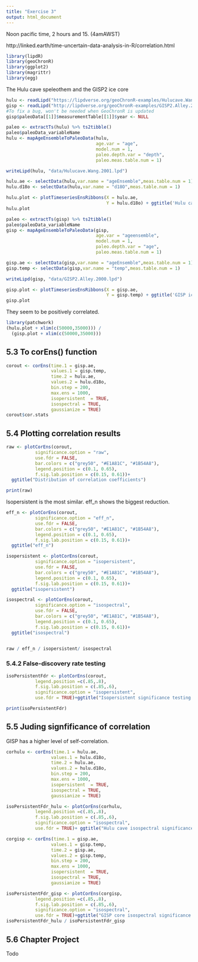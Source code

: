 ```yaml
---
title: "Exercise 3"
output: html_document
---
```


Noon pacific time, 2 hours and 15. (4amAWST)

http://linked.earth/time-uncertain-data-analysis-in-R/correlation.html

```r
library(lipdR)
library(geoChronR)
library(ggplot2)
library(magrittr)
library(egg)
```

The Hulu cave speleothem and the GISP2 ice core
```r
hulu <- readLipd("https://lipdverse.org/geoChronR-examples/Hulucave.Wang.2001-ens.lpd")
gisp <- readLipd("http://lipdverse.org/geoChronR-examples/GISP2.Alley.2000-ens.lpd")
#To fix a bug, won't be needed when GeoChronR is updated
gisp$paleoData[[1]]$measurementTable[[1]]$year <- NULL
```

```r
paleo <- extractTs(hulu) %>% ts2tibble()
paleo$paleoData_variableName
hulu <- mapAgeEnsembleToPaleoData(hulu,
                                  age.var = "age",
                                  model.num = 1,
                                  paleo.depth.var = "depth", 
                                  paleo.meas.table.num = 1)

writeLipd(hulu, "data/Hulucave.Wang.2001.lpd")

hulu.ae <- selectData(hulu,var.name = "ageEnsemble",meas.table.num = 1)
hulu.d18o <- selectData(hulu,var.name = "d18O",meas.table.num = 1)

hulu.plot <- plotTimeseriesEnsRibbons(X = hulu.ae,
                                      Y = hulu.d18o) + ggtitle('Hulu cave')
hulu.plot
```

```r
paleo <- extractTs(gisp) %>% ts2tibble()
paleo$paleoData_variableName
gisp <- mapAgeEnsembleToPaleoData(gisp,
                                  age.var = "ageensemble",
                                  model.num = 1,
                                  paleo.depth.var = "age", 
                                  paleo.meas.table.num = 1)

gisp.ae <- selectData(gisp,var.name = "ageEnsemble",meas.table.num = 1)
gisp.temp <- selectData(gisp,var.name = "temp",meas.table.num = 1)

writeLipd(gisp, "data/GISP2.Alley.2000.lpd")

gisp.plot <- plotTimeseriesEnsRibbons(X = gisp.ae,
                                      Y = gisp.temp) + ggtitle('GISP ice core')
gisp.plot
```
They seem to be positively correlated.
```r
library(patchwork)
(hulu.plot + xlim(c(50000,35000))) / 
  (gisp.plot + xlim(c(50000,35000)))
```

## 5.3 To corEns() function

```r
corout <- corEns(time.1 = gisp.ae,
                 values.1 = gisp.temp,
                 time.2 = hulu.ae,
                 values.2 = hulu.d18o,
                 bin.step = 200,
                 max.ens = 1000,
                 isopersistent  = TRUE,
                 isospectral = TRUE,
                 gaussianize = TRUE)
corout$cor.stats
```

## 5.4 Plotting correlation results
```r
raw <- plotCorEns(corout,
           significance.option = "raw",
           use.fdr = FALSE,
           bar.colors = c("grey50", "#E1A81C", "#1B54A8"),
           legend.position = c(0.1, 0.65),
           f.sig.lab.position = c(0.15, 0.61))+
  ggtitle("Distribution of correlation coefficients")

print(raw)
```

Isopersistent is the most similar. eff_n shows the biggest reduction.
```r
eff_n <- plotCorEns(corout,
           significance.option = "eff_n",
           use.fdr = FALSE,
           bar.colors = c("grey50", "#E1A81C", "#1B54A8"),
           legend.position = c(0.1, 0.65),
           f.sig.lab.position = c(0.15, 0.61))+
  ggtitle("eff_n")

isopersistent <- plotCorEns(corout,
           significance.option = "isopersistent",
           use.fdr = FALSE,
           bar.colors = c("grey50", "#E1A81C", "#1B54A8"),
           legend.position = c(0.1, 0.65),
           f.sig.lab.position = c(0.15, 0.61))+
  ggtitle("isopersistent")

isospectral <- plotCorEns(corout,
           significance.option = "isospectral",
           use.fdr = FALSE,
           bar.colors = c("grey50", "#E1A81C", "#1B54A8"),
           legend.position = c(0.1, 0.65),
           f.sig.lab.position = c(0.15, 0.61))+
  ggtitle("isospectral")


raw / eff_n / isopersistent/ isospectral
```

### 5.4.2 False-discovery rate testing

```r
isoPersistentFdr <- plotCorEns(corout,
           legend.position =c(.85,.8),
           f.sig.lab.position = c(.85,.6),
           significance.option = "isopersistent",
           use.fdr = TRUE)+ggtitle("Isopersistent significance testing with FDR")

print(isoPersistentFdr)
```
## 5.5 Juding signfificance of correlation

GISP has a higher level of self-correlation.

```r
corhulu <- corEns(time.1 = hulu.ae,
                 values.1 = hulu.d18o,
                 time.2 = hulu.ae,
                 values.2 = hulu.d18o,
                 bin.step = 200,
                 max.ens = 1000,
                 isopersistent  = TRUE,
                 isospectral = TRUE,
                 gaussianize = TRUE)

isoPersistentFdr_hulu <- plotCorEns(corhulu,
           legend.position =c(.85,.8),
           f.sig.lab.position = c(.85,.6),
           significance.option = "isospectral",
           use.fdr = TRUE)+ ggtitle("Hulu cave isospectral significance testing with FDR")

corgisp <- corEns(time.1 = gisp.ae,
                 values.1 = gisp.temp,
                 time.2 = gisp.ae,
                 values.2 = gisp.temp,
                 bin.step = 200,
                 max.ens = 1000,
                 isopersistent  = TRUE,
                 isospectral = TRUE,
                 gaussianize = TRUE)

isoPersistentFdr_gisp <- plotCorEns(corgisp,
           legend.position =c(.85,.8),
           f.sig.lab.position = c(.85,.6),
           significance.option = "isospectral",
           use.fdr = TRUE)+ggtitle("GISP core isospectral significance testing with FDR")
isoPersistentFdr_hulu / isoPersistentFdr_gisp
```

## 5.6 Chapter Project

Todo